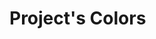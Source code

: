 
<Meta title="Colors" />

# Project's Colors

<ColorPalette>
  <ColorItem
    title="Black"
    subtitle="Class as ...-black"
    colors={{ hex: '#000000' }}
  />
  <ColorItem
    title="White"
    subtitle="Class as ...-white"
    colors={{ 'hex': '#ffffff' }}
  />
  <ColorItem
    title="Fam Orange"
    subtitle="Class as ...-orange"
    colors={{ 'hex': '#F54D18' }}
  />
  <ColorItem
    title="Yellow"
    subtitle="Class as ...-yellow"
    colors={{ 'hex': '#FFE500' }}
  />
  <ColorItem
    title="Pink"
    subtitle="Class as ...-pink"
    colors={{ hex: '#FDA4FF' }}
  />
  <ColorItem
    title="Background"
    subtitle="Class as ...-background"
    colors={{ hex: '#F7F7F7' }}
  />
  <ColorItem
    title="Scales of grey"
    subtitle="Class as...-grey-light, ...-grey or ...-grey-dark"
    colors={{
      light: '#EBEBEB',
      medium: '#A7A7A7',
      dark: '#7A7A7A',
    }}
  />
  <ColorItem
    title="Colors of status"
    subtitle="Class as...-red, ...-green or ...-purple"
    colors={{
      red: '#F00',
      green: '#45D039',
      purple: '#8146FF',
    }}
  />
</ColorPalette>